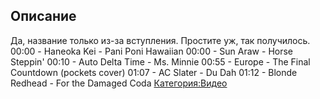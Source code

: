 
== Описание ==
Да, название только из-за вступления. Простите уж, так получилось.
00:00 - Haneoka Kei - Pani Poni Hawaiian
00:00 - Sun Araw - Horse Steppin'
00:10 - Auto Delta Time - Ms. Minnie
00:55 - Europe - The Final Countdown (pockets cover)
01:07 - AC Slater - Du Dah
01:12 - Blonde Redhead - For the Damaged Coda
[[Категория:Видео]]